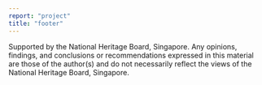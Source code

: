 ```yaml
---
report: "project"
title: "footer"
---
```


Supported by the National Heritage Board, Singapore. Any opinions, findings, and conclusions or recommendations expressed in this material are those of the author(s) and do not necessarily reflect the views of the National Heritage Board, Singapore.
